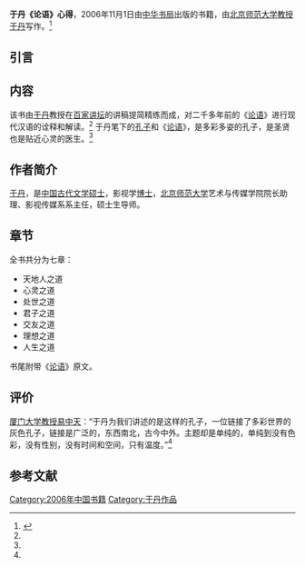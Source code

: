 {{NoteTA
| 1=zh-hans:于丹; zh-hant:于丹;
}}
{{Infobox Book 
|name =于丹《论语》心得
|image =  [[File:YuDan_LunYu_XinDe.JPG|200px]]
|image_caption = 封面
|author<!-- 作者 --> = [[于丹|于丹]]
|cover_artist<!-- 封面设计 --> = [[毛淳|毛淳]]
|country<!-- 國家 --> = {{PRC}}
|language<!-- 語言 --> = [[简体中文|简体中文]]
|series<!-- 系列 --> = 
|subject<!-- 題材 --> = [[人生|人生]][[哲学|哲学]]
|genre<!-- 类型 --> = [[通俗读物|通俗读物]]
|publisher <!-- 出版商 --> =[[中华书局|中华书局]]
|release_date = [[2006年|2006年]]11月1日<!-- 原版出版日期 -->
|media_type <!-- 媒介 --> =[[印刷|印刷]]（平装书）
|pages <!-- 頁數 -->= 160页
|format<!-- 开本 --> = 16开
|isbn<!-- 国际标准书号 --> = 9787101053982
|preceded_by = <!-- 前作 -->
|followed_by = <!-- 續作 -->
}}
'''于丹《论语》心得'''，2006年11月1日由[[中华书局|中华书局]]出版的书籍，由[[北京师范大学|北京师范大学]][[教授|教授]][[于丹|于丹]]写作。<ref name="bkx " >{{cite book |language =zh-hans|author=于丹 |title=《于丹〈论语〉心得》|url =https://archive.org/details/yudanlunyuxinde0000yuda_i1r2|year=2006年 |publisher=中华书局 |location=北京 |pages=导读 |isbn=9787101053982 }}</ref>

== 引言 ==
{{cquote|道不远人，让我们在圣贤的光芒下学习成长。 }}

== 内容 ==
该书由[[于丹|于丹]]教授在[[百家讲坛|百家讲坛]]的讲稿提简精练而成，对二千多年前的《[[论语|论语]]》进行现代汉语的诠释和解读。<ref name="bkx " /> 于丹笔下的[[孔子|孔子]]和《[[论语|论语]]》，是多彩多姿的孔子，是圣贤也是贴近心灵的医生。<ref name="bkx " /> 

== 作者简介 ==
[[于丹|于丹]]，是[[中国|中国]][[古代|古代]][[文学|文学]][[硕士|硕士]]，影视学[[博士|博士]]，[[北京师范大学|北京师范大学]]艺术与传媒学院院长助理、影视传媒系系主任，硕士生导师。

== 章节 ==
全书共分为七章：
*天地人之道
*心灵之道
*处世之道
*君子之道
*交友之道
*理想之道
*人生之道
书尾附带《[[论语|论语]]》原文。

== 评价 ==
[[厦门大学|厦门大学]][[教授|教授]][[易中天|易中天]]：“于丹为我们讲述的是这样的孔子，一位链接了多彩世界的灰色孔子，链接是广泛的，东西南北，古今中外。主题却是单纯的，单纯到没有色彩，没有性别，没有时间和空间，只有温度。”<ref name="bkx " /> 

==参考文献==
<div class="references-small">
<references></references>
</div>

[[Category:2006年中国书籍|Category:2006年中国书籍]]
[[Category:于丹作品|Category:于丹作品]]